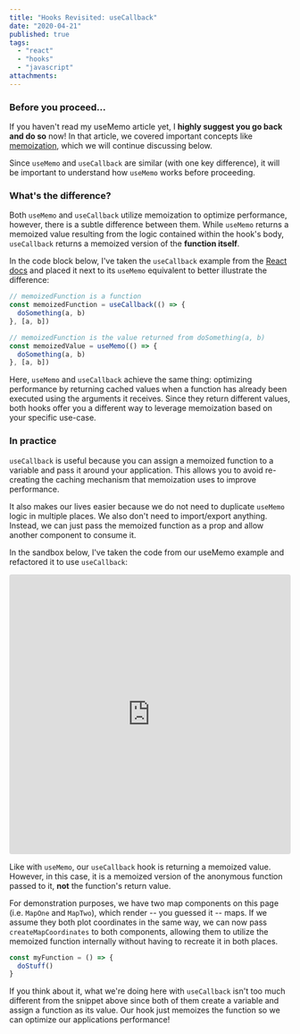 ```yaml
---
title: "Hooks Revisited: useCallback"
date: "2020-04-21"
published: true
tags:
  - "react"
  - "hooks"
  - "javascript"
attachments:
---
```



### Before you proceed...

If you haven't read my <Link to="/hooks-usememo">useMemo</Link> article yet, I **highly suggest you go back and do so** now! In that article, we covered important concepts like [memoization](https://en.wikipedia.org/wiki/Memoization), which we will continue discussing below.

Since `useMemo` and `useCallback` are similar (with one key difference), it will be important to understand how `useMemo` works before proceeding.

### What's the difference?

Both `useMemo` and `useCallback` utilize memoization to optimize performance, however, there is a subtle difference between them. While `useMemo` returns a memoized value resulting from the logic contained within the hook's body, `useCallback` returns a memoized version of the **function itself**.

In the code block below, I've taken the `useCallback` example from the [React docs](https://reactjs.org/docs/hooks-reference.html#usecallback) and placed it next to its `useMemo` equivalent to better illustrate the difference:

```javascript
// memoizedFunction is a function
const memoizedFunction = useCallback(() => {
  doSomething(a, b)
}, [a, b])

// memoizedFunction is the value returned from doSomething(a, b)
const memoizedValue = useMemo(() => {
  doSomething(a, b)
}, [a, b])
```

Here, `useMemo` and `useCallback` achieve the same thing: optimizing performance by returning cached values when a function has already been executed using the arguments it receives. Since they return different values, both hooks offer you a different way to leverage memoization based on your specific use-case.

### In practice

`useCallback` is useful because you can assign a memoized function to a variable and pass it around your application. This allows you to avoid re-creating the caching mechanism that memoization uses to improve performance.

It also makes our lives easier because we do not need to duplicate `useMemo` logic in multiple places. We also don't need to import/export anything. Instead, we can just pass the memoized function as a prop and allow another component to consume it.

In the sandbox below, I've taken the code from our <Link to="/hooks-usecallback">useMemo</Link> example and refactored it to use `useCallback`:

<iframe
  src="https://codesandbox.io/embed/hooksusecallback-89w2p?fontsize=14&hidenavigation=1&theme=dark&view=editor"
  style="width:100%; height:500px; border:0; border-radius: 4px; overflow:hidden;"
  title="hooks/useCallback"
  allow="accelerometer; ambient-light-sensor; camera; encrypted-media; geolocation; gyroscope; hid; microphone; midi; payment; usb; vr"
  sandbox="allow-forms allow-modals allow-popups allow-presentation allow-same-origin allow-scripts"
></iframe>

Like with `useMemo`, our `useCallback` hook is returning a memoized value. However, in this case, it is a memoized version of the anonymous function passed to it, **not** the function's return value.

For demonstration purposes, we have two map components on this page (i.e. `MapOne` and `MapTwo`), which render -- you guessed it -- maps. If we assume they both plot coordinates in the same way, we can now pass `createMapCoordinates` to both components, allowing them to utilize the memoized function internally without having to recreate it in both places.

```javascript
const myFunction = () => {
  doStuff()
}
```

If you think about it, what we're doing here with `useCallback` isn't too much different from the snippet above since both of them create a variable and assign a function as its value. Our hook just memoizes the function so we can optimize our applications performance!
